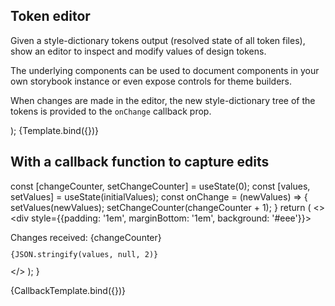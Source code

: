 

<Meta title="Public API/TokenEditor" component={TokenEditor} />

## Token editor

Given a style-dictionary tokens output (resolved state of all token files), show an
editor to inspect and modify values of design tokens.

The underlying components can be used to document components in your own storybook
instance or even expose controls for theme builders.

When changes are made in the editor, the new style-dictionary tree of the tokens
is provided to the `onChange` callback prop.

  <TokenEditor tokens={tokens} initialValues={initialValues} />
);

<Canvas>
  <Story
    name="Default"
    args={{
      tokens: ofDesignTokens,
      initialValues: {
        of: {
          button: {
            primary: {
              bg: {value: '#0177b2'},
            },
          },
        },
      },
    }}
  >
    {Template.bind({})}
  </Story>
</Canvas>

<ArgsTable of={TokenEditor} />

## With a callback function to capture edits

  const [changeCounter, setChangeCounter] = useState(0);
  const [values, setValues] = useState(initialValues);
  const onChange = (newValues) => {
    setValues(newValues);
    setChangeCounter(changeCounter + 1);
  }
  return (
    <>
      <div style={{padding: '1em', marginBottom: '1em', background: '#eee'}}>
        <div>Changes received: {changeCounter}</div>
        <code><pre>{JSON.stringify(values, null, 2)}</pre></code>
      </div>
      <TokenEditor tokens={tokens} initialValues={initialValues} onChange={onChange} />
    </>
  );
}

<Canvas>
  <Story
    name="onChange callback"
    args={{
      tokens: ofDesignTokens,
      initialValues: {
        of: {
          button: {
            primary: {
              bg: {value: '#0177b2'},
            },
          },
        },
      },
    }}
  >
    {CallbackTemplate.bind({})}
  </Story>
</Canvas>
